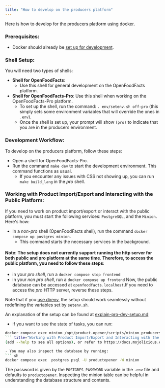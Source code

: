 ```yaml
---
title: "How to develop on the producers platform"
---
```


Here is how to develop for the producers platform using docker.

### Prerequisites:

- Docker should already be [set up for development](how-to-quick-start-guide.md).

### Shell Setup:
You will need two types of shells:
- **Shell for OpenFoodFacts**:
  - Use this shell for general development on the OpenFoodFacts platform.
- **Shell for OpenFoodFacts-Pro**: Use this shell when working on the OpenFoodFacts-Pro platform.
  - To set up the shell, run the command: `. env/setenv.sh off-pro` (this simply sets some environment variables that will override the ones in `.env`).
  - Once the shell is set up, your prompt will show `(pro)` to indicate that you are in the producers environment.

### Development Workflow:
To develop on the producers platform, follow these steps:

- Open a shell for OpenFoodFacts-Pro.
- Run the command `make dev` to start the development environment. This command functions as usual.
  - If you encounter any issues with CSS not showing up, you can run `make build_lang` in the *pro* shell.

### Working with Product Import/Export and Interacting with the Public Platform:
If you need to work on product import/export or interact with the public platform, you must start the following services: `PostgreSQL`, and the `Minion`. Here's how:

- In a *non-pro* shell (OpenFoodFacts shell), run the command `docker compose up postgres minion`.
  - This command starts the necessary services in the background.

#### Note: The setup does not currently support running the http server for both public and pro platform at the same time. Therefore, to access the public platform, you need to follow these steps:

- in your *pro shell*, run a `docker compose stop frontend`
- in your *non pro shell*, run a `docker compose up frontend`
Now, the public database can be accessed at `openfoodfacts.localhost`.If you need to access the *pro* HTTP server, reverse these steps.

Note that if you [use direnv](how-to-use-direnv.md), the setup should work seamlessly without redefining the variables set by `setenv.sh`.

An explanation of the setup can be found at [explain-pro-dev-setup.md](explain-pro-dev-setup.md)

- If you want to see the state of tasks, you can run:

``` sh
docker compose exec minion /opt/product-opener/scripts/minion_producers.pl  minion job
``` title="Working with Product Import/Export and Interacting with the Public Platform:"
(add --help to see all options), or refer to https://docs.mojolicious.org/Minion/Command/minion/job

- You may also inspect the database by running:
``` sh
docker compose exec  postgres psql -U productopener -W minion
```
The password is given by the `POSTGRES_PASSWORD` variable in the `.env` file and defaults to `productopener`. 
Inspecting the minion table can be helpful in understanding the database structure and contents.
